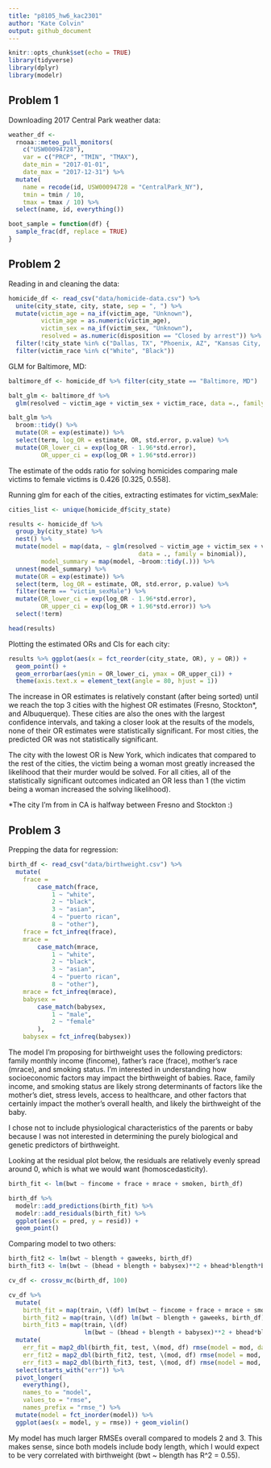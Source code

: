 ```yaml
---
title: "p8105_hw6_kac2301"
author: "Kate Colvin"
output: github_document
---
```


```r

knitr::opts_chunk$set(echo = TRUE)
library(tidyverse)
library(dplyr)
library(modelr)

```

## Problem 1

Downloading 2017 Central Park weather data: 

```r

weather_df <- 
  rnoaa::meteo_pull_monitors(
    c("USW00094728"),
    var = c("PRCP", "TMIN", "TMAX"), 
    date_min = "2017-01-01",
    date_max = "2017-12-31") %>%
  mutate(
    name = recode(id, USW00094728 = "CentralPark_NY"),
    tmin = tmin / 10,
    tmax = tmax / 10) %>%
  select(name, id, everything())

```

```r

boot_sample = function(df) {
  sample_frac(df, replace = TRUE)
}

```


## Problem 2

Reading in and cleaning the data:

```r

homicide_df <- read_csv("data/homicide-data.csv") %>% 
  unite(city_state, city, state, sep = ", ") %>% 
  mutate(victim_age = na_if(victim_age, "Unknown"),
         victim_age = as.numeric(victim_age),
         victim_sex = na_if(victim_sex, "Unknown"),
         resolved = as.numeric(disposition == "Closed by arrest")) %>% 
  filter(!city_state %in% c("Dallas, TX", "Phoenix, AZ", "Kansas City, MO", "Tulsa, AL")) %>% 
  filter(victim_race %in% c("White", "Black"))

```

GLM for Baltimore, MD: 

```r

baltimore_df <- homicide_df %>% filter(city_state == "Baltimore, MD")

balt_glm <- baltimore_df %>% 
  glm(resolved ~ victim_age + victim_sex + victim_race, data =., family = binomial()) 

balt_glm %>%  
  broom::tidy() %>% 
  mutate(OR = exp(estimate)) %>% 
  select(term, log_OR = estimate, OR, std.error, p.value) %>% 
  mutate(OR_lower_ci = exp(log_OR - 1.96*std.error), 
         OR_upper_ci = exp(log_OR + 1.96*std.error))

```

The estimate of the odds ratio for solving homicides comparing male victims to female victims is 0.426 [0.325, 0.558]. 

Running glm for each of the cities, extracting estimates for victim_sexMale:

```r

cities_list <- unique(homicide_df$city_state)

results <- homicide_df %>% 
  group_by(city_state) %>% 
  nest() %>% 
  mutate(model = map(data, ~ glm(resolved ~ victim_age + victim_sex + victim_race, 
                                    data = ., family = binomial)), 
         model_summary = map(model, ~broom::tidy(.))) %>%
  unnest(model_summary) %>% 
  mutate(OR = exp(estimate)) %>% 
  select(term, log_OR = estimate, OR, std.error, p.value) %>% 
  filter(term == "victim_sexMale") %>% 
  mutate(OR_lower_ci = exp(log_OR - 1.96*std.error), 
         OR_upper_ci = exp(log_OR + 1.96*std.error)) %>% 
  select(!term)

head(results)

```


Plotting the estimated ORs and CIs for each city:

```r

results %>% ggplot(aes(x = fct_reorder(city_state, OR), y = OR)) + 
  geom_point() + 
  geom_errorbar(aes(ymin = OR_lower_ci, ymax = OR_upper_ci)) +
  theme(axis.text.x = element_text(angle = 80, hjust = 1)) 

```

The increase in OR estimates is relatively constant (after being sorted) until we reach the top 3 cities with the highest OR estimates (Fresno, Stockton*, and Albuquerque). These cities are also the ones with the largest confidence intervals, and taking a closer look at the results of the models, none of their OR estimates were statistically significant. For most cities, the predicted OR was not statistically significant. 

The city with the lowest OR is New York, which indicates that compared to the rest of the cities, the victim being a woman most greatly increased the likelihood that their murder would be solved. For all cities, all of the statistically significant outcomes indicated an OR less than 1 (the victim being a woman increased the solving likelihood). 

*The city I'm from in CA is halfway between Fresno and Stockton :)


## Problem 3

Prepping the data for regression: 

```r

birth_df <- read_csv("data/birthweight.csv") %>% 
  mutate(
    frace = 
        case_match(frace,
            1 ~ "white",
            2 ~ "black", 
            3 ~ "asian", 
            4 ~ "puerto rican", 
            8 ~ "other"),
    frace = fct_infreq(frace),
    mrace = 
        case_match(mrace,
            1 ~ "white",
            2 ~ "black", 
            3 ~ "asian", 
            4 ~ "puerto rican",
            8 ~ "other"),
    mrace = fct_infreq(mrace), 
    babysex = 
        case_match(babysex,
            1 ~ "male",
            2 ~ "female"
        ),
    babysex = fct_infreq(babysex))

```

The model I'm proposing for birthweight uses the following predictors: family monthly income (fincome), father's race (frace), mother's race (mrace), and smoking status. I'm interested in understanding how socioeconomic factors may impact the birthweight of babies. Race, family income, and smoking status are likely strong determinants of factors like the mother's diet, stress levels, access to healthcare, and other factors that certainly impact the mother's overall health, and likely the birthweight of the baby.

I chose not to include physiological characteristics of the parents or baby because I was not interested in determining the purely biological and genetic predictors of birthweight. 

Looking at the residual plot below, the residuals are relatively evenly spread around 0, which is what we would want (homoscedasticity). 

```r

birth_fit <- lm(bwt ~ fincome + frace + mrace + smoken, birth_df)

birth_df %>% 
  modelr::add_predictions(birth_fit) %>% 
  modelr::add_residuals(birth_fit) %>% 
  ggplot(aes(x = pred, y = resid)) + 
  geom_point()

```

Comparing model to two others:

```r

birth_fit2 <- lm(bwt ~ blength + gaweeks, birth_df)
birth_fit3 <- lm(bwt ~ (bhead + blength + babysex)**2 + bhead*blength*babysex, birth_df)

cv_df <- crossv_mc(birth_df, 100)

cv_df %>%
  mutate(
    birth_fit = map(train, \(df) lm(bwt ~ fincome + frace + mrace + smoken, birth_df)),
    birth_fit2 = map(train, \(df) lm(bwt ~ blength + gaweeks, birth_df)),
    birth_fit3 = map(train, \(df) 
                     lm(bwt ~ (bhead + blength + babysex)**2 + bhead*blength*babysex, birth_df))) %>%  
  mutate(
    err_fit = map2_dbl(birth_fit, test, \(mod, df) rmse(model = mod, data = df)),
    err_fit2 = map2_dbl(birth_fit2, test, \(mod, df) rmse(model = mod, data = df)),
    err_fit3 = map2_dbl(birth_fit3, test, \(mod, df) rmse(model = mod, data = df))) %>% 
  select(starts_with("err")) %>% 
  pivot_longer(
    everything(),
    names_to = "model", 
    values_to = "rmse",
    names_prefix = "rmse_") %>%  
  mutate(model = fct_inorder(model)) %>%  
  ggplot(aes(x = model, y = rmse)) + geom_violin()

```

My model has much larger RMSEs overall compared to models 2 and 3. This makes sense, since both models include body length, which I would expect to be very correlated with birthweight (bwt ~ blength has R^2 = 0.55). 
